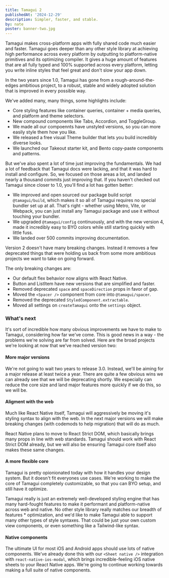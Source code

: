 ```yaml
---
title: Tamagui 2
publishedAt: '2024-12-29'
description: Simpler, faster, and stable.
by: nate
poster: banner-two.jpg
---
```


<IntroParagraph large>
  Tamagui makes cross-platform apps with fully shared code much easier and faster.
</IntroParagraph>

<IntroParagraph>
  Tamagui goes deeper than any other style library at achieving high performance across every platform by outputting to platform-native primitives and its optimizing compiler. It gives a huge amount of features that are all fully typed and 100% supported across every platform, letting you write inline styles that feel great and don't slow your app down.
</IntroParagraph>

In the two years since 1.0, Tamagui has gone from a rough-around-the-edges ambitious project, to a robust, stable and widely adopted solution that is improved in every possible way.

We've added many, many things, some highlights include:

- Core styling features like container queries, container + media queries, and platform and theme selectors.
- New compound components like Tabs, Accordion, and ToggleGroup.
- We made all our compoennts have unstyled versions, so you can more easily style them how you like.
- We released a free visual Theme builder that lets you build incredibly diverse looks.
- We launched our Takeout starter kit, and Bento copy-paste components and patterns.

But we've also spent a lot of time just improving the fundamentals. We had a lot of feedback that Tamagui docs were lacking, and that it was hard to install and configure. So, we focused on those areas a lot, and landed nearly a thousand commits just improving that. If you haven't checked out Tamagui since closer to 1.0, you'll find a lot has gotten better:

- We improved and open sourced our package build script `@tamagui/build`, which makes it so all of Tamagui requires no special bundler set up at all. That's right - whether using Metro, Vite, or Webpack, you can just install any Tamagui package and use it without touching your bundler.
- We upgraded `@tamagui/config` continuously, and with the new version 4, made it incredibly easy to BYO colors while still starting quickly with little fuss.
- We landed over 500 commits improving documentation.

Version 2 doesn't have many breaking changes. Instead it removes a few deprecated things that were holding us back from some more ambitious projects we want to take on going forward.

The only breaking changes are:

- Our default flex behavior now aligns with React Native.
- Button and ListItem have new versions that are simplified and faster.
- Removed deprecated `space` and `spaceDirection` props in favor of gap.
- Moved the `<Spacer />` component from core into `@tamagui/spacer`.
- Removed the deprecated `StyledComponent.extractable`.
- Moved all settings on `createTamagui` onto the `settings` object.

### What's next

It's sort of incredible how many obvious improvements we have to make to Tamagui, considering how far we've come. This is good news in a way - the problems we're solving are far from solved. Here are the broad projects we're looking at now that we've reached version two:

#### More major versions

We're not going to wait two years to release 3.0. Instead, we'll be aiming for a major release at least twice a year. There are quite a few obvious wins we can already see that we will be deprecating shortly. We especially can reduce the core size and land major features more quickly if we do this, so we will be.

#### Aligment with the web

Much like React Native itself, Tamagui will aggressively be moving it's styling syntax to align with the web. In the next major versions we will make breaking changes (with codemods to help migration) that will do as much.

React Native plans to move to React Strict DOM, which basically brings many props in line with web standards. Tamagui should work with React Strict DOM already, but we will also be ensuring Tamagui core itself also makes these same changes.

#### A more flexible core

Tamagui is pretty opionionated today with how it handles your design system. But it doesn't fit everyones use cases. We're working to make the core of Tamagui completely customizable, so that you can BYO setup, and still have it optimize.

Tamagui really is just an extremely well-developed styling engine that has many hard-fought features to make it performant and platform-native across web and native. No other style library really matches our breadth of features * optimization, and we'd like to make Tamagui able to support many other types of style syntaxes. That could be just your own custom view components, or even something like a Tailwind-like syntax.

#### Native components

The ultimate UI for most iOS and Android apps should use lots of native components. We've already done this with our `<Sheet native />` integration with `react-native-ios-modal`, which brings incredible-feeling iOS native sheets to your React Native apps. We're going to continue working towards making a full suite of native components.

